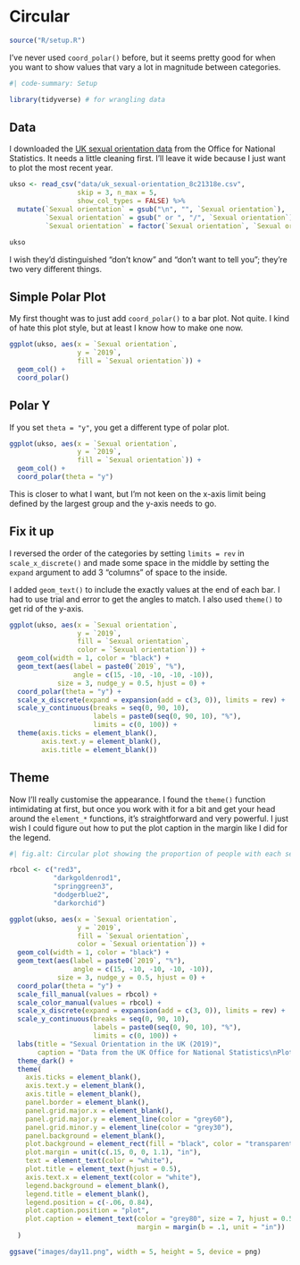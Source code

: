 # Circular

```r
source("R/setup.R")
```

I've never used `coord_polar()` before, but it seems pretty good for when you want to show values that vary a lot in magnitude between categories.

```r
#| code-summary: Setup

library(tidyverse) # for wrangling data
```

## Data

I downloaded the [UK sexual orientation data](https://www.ons.gov.uk/peoplepopulationandcommunity/culturalidentity/sexuality/bulletins/sexualidentityuk/2019) from the Office for National Statistics. It needs a little cleaning first. I'll leave it wide because I just want to plot the most recent year.

```r
ukso <- read_csv("data/uk_sexual-orientation_8c21318e.csv",
                 skip = 3, n_max = 5, 
                 show_col_types = FALSE) %>%
  mutate(`Sexual orientation` = gsub("\n", "", `Sexual orientation`),
         `Sexual orientation` = gsub(" or ", "/", `Sexual orientation`),
         `Sexual orientation` = factor(`Sexual orientation`, `Sexual orientation`))

ukso
```

I wish they'd distinguished "don't know" and "don't want to tell you"; they're two very different things.

## Simple Polar Plot

My first thought was to just add `coord_polar()` to a bar plot. Not quite. I kind of hate this plot style, but at least I know how to make one now.

```r
ggplot(ukso, aes(x = `Sexual orientation`, 
                 y = `2019`, 
                 fill = `Sexual orientation`)) +
  geom_col() +
  coord_polar()
```



## Polar Y

If you set `theta = "y"`, you get a different type of polar plot. 

```r
ggplot(ukso, aes(x = `Sexual orientation`,
                 y = `2019`, 
                 fill = `Sexual orientation`)) + 
  geom_col() +
  coord_polar(theta = "y")
```


This is closer to what I want, but I'm not keen on the x-axis limit being defined by the largest group and the y-axis needs to go.

## Fix it up

I reversed the order of the categories by setting `limits = rev` in `scale_x_discrete()` and made some space in the middle by setting the `expand` argument to add 3 "columns" of space to the inside.

I added `geom_text()` to include the exactly values at the end of each bar. I had to use trial and error to get the angles to match. I also used `theme()` to get rid of the y-axis.

```r
ggplot(ukso, aes(x = `Sexual orientation`, 
                 y = `2019`, 
                 fill = `Sexual orientation`, 
                 color = `Sexual orientation`)) + 
  geom_col(width = 1, color = "black") +
  geom_text(aes(label = paste0(`2019`, "%"),
                angle = c(15, -10, -10, -10, -10)), 
            size = 3, nudge_y = 0.5, hjust = 0) +
  coord_polar(theta = "y") +
  scale_x_discrete(expand = expansion(add = c(3, 0)), limits = rev) +
  scale_y_continuous(breaks = seq(0, 90, 10), 
                     labels = paste0(seq(0, 90, 10), "%"),
                     limits = c(0, 100)) +
  theme(axis.ticks = element_blank(),
        axis.text.y = element_blank(),
        axis.title = element_blank())
```

## Theme

Now I'll really customise the appearance. I found the `theme()` function intimidating at first, but once you work with it for a bit and get your head around the `element_*` functions, it's straightforward and very powerful. I just wish I could figure out how to put the plot caption in the margin like I did for the legend.

```r
#| fig.alt: Circular plot showing the proportion of people with each sexual orientation in the UK (2019) . Heterosexual = 93.7%, Gay/lesbian = 1.6%, Bisexual = 1.1%, Other = 0.7%, Do not know/refuse = 3%.

rbcol <- c("red3", 
           "darkgoldenrod1", 
           "springgreen3", 
           "dodgerblue2", 
           "darkorchid")

ggplot(ukso, aes(x = `Sexual orientation`, 
                 y = `2019`, 
                 fill = `Sexual orientation`, 
                 color = `Sexual orientation`)) + 
  geom_col(width = 1, color = "black") +
  geom_text(aes(label = paste0(`2019`, "%"),
                angle = c(15, -10, -10, -10, -10)), 
            size = 3, nudge_y = 0.5, hjust = 0) +
  coord_polar(theta = "y") +
  scale_fill_manual(values = rbcol) +
  scale_color_manual(values = rbcol) +
  scale_x_discrete(expand = expansion(add = c(3, 0)), limits = rev) +
  scale_y_continuous(breaks = seq(0, 90, 10), 
                     labels = paste0(seq(0, 90, 10), "%"),
                     limits = c(0, 100)) +
  labs(title = "Sexual Orientation in the UK (2019)",
       caption = "Data from the UK Office for National Statistics\nPlot by @lisadebruine for the 2022 #30DayChartChallenge") +
  theme_dark() +
  theme(
    axis.ticks = element_blank(),
    axis.text.y = element_blank(),
    axis.title = element_blank(),
    panel.border = element_blank(),
    panel.grid.major.x = element_blank(),
    panel.grid.major.y = element_line(color = "grey60"),
    panel.grid.minor.y = element_line(color = "grey30"),
    panel.background = element_blank(),
    plot.background = element_rect(fill = "black", color = "transparent"),
    plot.margin = unit(c(.15, 0, 0, 1.1), "in"),
    text = element_text(color = "white"),
    plot.title = element_text(hjust = 0.5),
    axis.text.x = element_text(color = "white"),
    legend.background = element_blank(),
    legend.title = element_blank(),
    legend.position = c(-.06, 0.84),
    plot.caption.position = "plot",
    plot.caption = element_text(color = "grey80", size = 7, hjust = 0.5, 
                                margin = margin(b = .1, unit = "in"))
  )
```

```r
ggsave("images/day11.png", width = 5, height = 5, device = png)
```
